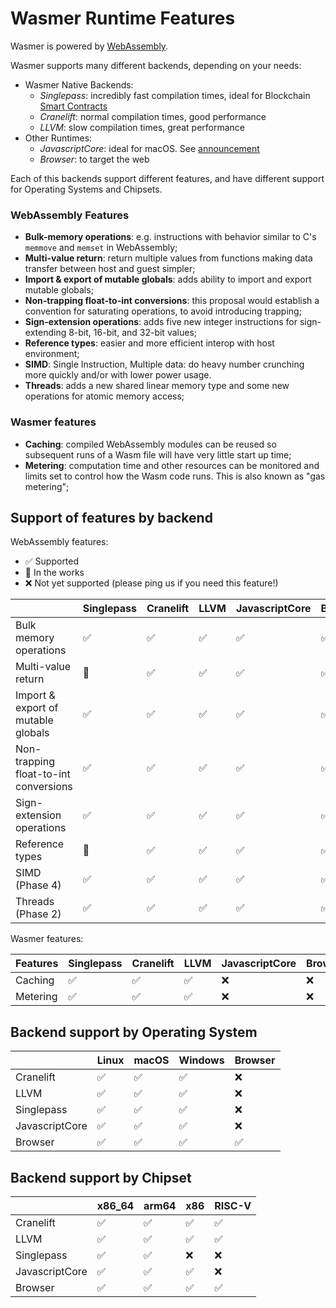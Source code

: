 
# Wasmer Runtime Features

Wasmer is powered by [WebAssembly](https://webassembly.org).

Wasmer supports many different backends, depending on your needs:
* Wasmer Native Backends:
  - _Singlepass_: incredibly fast compilation times, ideal for Blockchain [Smart Contracts](https://en.wikipedia.org/wiki/Smart_contract)
  - _Cranelift_: normal compilation times, good performance
  - _LLVM_: slow compilation times, great performance
* Other Runtimes:
  - _JavascriptCore_: ideal for macOS. See [announcement](https://wasmer.io/posts/wasmer-3_3-and-javascriptcore)
  - _Browser_: to target the web

Each of this backends support different features, and have different support for Operating Systems and Chipsets.

### WebAssembly Features

  - **Bulk-memory operations**: e.g. instructions with behavior similar to C's `memmove` and `memset` in WebAssembly;
  - **Multi-value return**: return multiple values from functions making data transfer between host and guest simpler;
  - **Import & export of mutable globals**: adds ability to import and export mutable globals;
  - **Non-trapping float-to-int conversions**: this proposal would establish a convention for saturating operations, to avoid introducing trapping;
  - **Sign-extension operations**: adds five new integer instructions for sign-extending 8-bit, 16-bit, and 32-bit values;
  - **Reference types**: easier and more efficient interop with host environment;
  - **SIMD**: Single Instruction, Multiple data: do heavy number crunching more quickly and/or with lower power usage.
  - **Threads**: adds a new shared linear memory type and some new operations for atomic memory access;

### Wasmer features
  - **Caching**: compiled WebAssembly modules can be reused so subsequent runs of a Wasm file will have very little start up time;
  - **Metering**: computation time and other resources can be monitored and limits set to control how the Wasm code runs. This is also known as "gas metering";

## Support of features by backend

WebAssembly features:

- ✅ Supported
- 🔄 In the works
- ❌ Not yet supported (please ping us if you need this feature!)


|                                       | Singlepass | Cranelift | LLVM | JavascriptCore | Browser |
| ------------------------------------- | ---------- | --------- | ---- | -------------- | ------- |
| Bulk memory operations                | ✅         | ✅        | ✅   | ✅             | ✅      |
| Multi-value return                    | 🔄         | ✅        | ✅   | ✅             | ✅      |
| Import & export of mutable globals    | ✅         | ✅        | ✅   | ✅             | ✅      |
| Non-trapping float-to-int conversions | ✅         | ✅        | ✅   | ✅             | ✅      |
| Sign-extension operations             | ✅         | ✅        | ✅   | ✅             | ✅      |
| Reference types                       | 🔄         | ✅        | ✅   | ✅             | ✅      |
| SIMD (Phase 4)                        | ✅         | ✅        | ✅   | ✅             | ✅      |
| Threads (Phase 2)                     | ✅         | ✅        | ✅   | ✅             | ✅      |

Wasmer features:

| Features | Singlepass | Cranelift | LLVM | JavascriptCore | Browser |
| -------- | ---------- | --------- | ---- | -------------- | ------- |
| Caching  | ✅         | ✅        | ✅   | ❌             | ❌      |
| Metering | ✅         | ✅        | ✅   | ❌             | ❌      |


## Backend support by Operating System

|                | Linux | macOS | Windows | Browser |
| -------------- | ----- | ----- | ------- | ------- |
| Cranelift      | ✅    | ✅    | ✅      | ❌      |
| LLVM           | ✅    | ✅    | ✅      | ❌      |
| Singlepass     | ✅    | ✅    | ✅      | ❌      |
| JavascriptCore | ✅    | ✅    | ✅      | ❌      |
| Browser        | ✅    | ✅    | ✅      | ✅      |

## Backend support by Chipset

|                | x86_64 | arm64 | x86 | RISC-V |
| -------------- | ------ | ----- | --- | ------ |
| Cranelift      | ✅     | ✅    | ✅  | ✅     |
| LLVM           | ✅     | ✅    | ✅  | ✅     |
| Singlepass     | ✅     | ✅    | ❌  | ❌     |
| JavascriptCore | ✅     | ✅    | ✅  | ❌     |
| Browser        | ✅     | ✅    | ✅  | ✅     |
